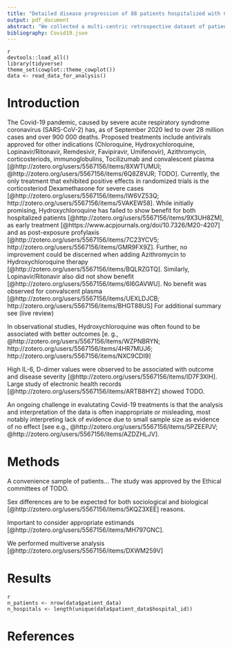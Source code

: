 ---
title: "Detailed disease progression of 88 patients hospitalized with Covid-19 in the Czech Republic: A dataset and exploratory analysis" 
output: pdf_document
abstract: "We collected a multi-centric retrospective dataset of patients who were admitted to 10 hospitals in Czech Republic and tested positive for SARS-CoV-2. The dataset contains baseline patient characteristics, breathing support required, pharmacological treatment received and multiple markers on daily resolution. To assess association between treatments, markers and patient outcomes we performed multiverse analysis, observing how the conclusions change between defensible choices of statistical model, predictors included in the model and other analytical degrees of freedom."
bibliography: Covid19.json
---


```
{r setup}
devtools::load_all()
library(tidyverse)
theme_set(cowplot::theme_cowplot())
data <- read_data_for_analysis()
```

# Introduction 

The Covid-19 pandemic, caused by severe acute respiratory syndrome coronavirus (SARS-CoV-2) has, as of September 2020 led to over 28 million cases and over 900 000 deaths. Proposed treatments include antivirals approved for other indications (Chloroquine, Hydroxychloroquine, Lopinavir/Ritonavir, Remdesivir, Favipiravir, Umifenovir), Azithromycin, corticosteriods, immunoglobulins, Tocilizumab and convalescent plasma [@http://zotero.org/users/5567156/items/8XWTUMUI; @http://zotero.org/users/5567156/items/6Q8Z8VJR; TODO]. Currently, the only treatment that exhibited positive effects in randomized trials is the corticosteriod Dexamethasone for severe cases [@http://zotero.org/users/5567156/items/IW6VZ53Q; http://zotero.org/users/5567156/items/5VAKEW58]. While initially promising, Hydroxychloroquine has failed to show benefit for both hospitalized patients [@http://zotero.org/users/5567156/items/9X3UH8ZM], as early treatment [@https://www.acpjournals.org/doi/10.7326/M20-4207] and as post-exposure profylaxis [@http://zotero.org/users/5567156/items/7C23YCV5; http://zotero.org/users/5567156/items/GMR9FX9Z]. Further, no improvement could be discerned when adding Azithromycin to Hydroxychloroquine therapy [@http://zotero.org/users/5567156/items/BQLRZGTQ]. Similarly, Lopinavir/Ritonavir also did not show benefit [@http://zotero.org/users/5567156/items/6I6GAVWU]. No benefit was observed for convalscent plasma [@http://zotero.org/users/5567156/items/UEXLDJCB; http://zotero.org/users/5567156/items/BHGT88US] For additional summary see (live review)   

In observational studies, Hydroxychloroquine was often found to be associated with better outcomes [e. g., @http://zotero.org/users/5567156/items/WZPNBRYN; http://zotero.org/users/5567156/items/4HR7MUJ6; http://zotero.org/users/5567156/items/NXC9CDI9]

High IL-6, D-dimer values were observed to be associated with outcome and disease severity [@http://zotero.org/users/5567156/items/ID7F3XIH].
Large study of electronic health records [@http://zotero.org/users/5567156/items/ARTB8HYZ] showed TODO.

An ongoing challenge in evalutating Covid-19 treatments is that the analysis and interpretation of the data is often inappropriate or misleading, most notably interpreting lack of evidence due to small sample size as evidence of no effect [see e.g., @http://zotero.org/users/5567156/items/5PZEEPJV; @http://zotero.org/users/5567156/items/AZDZHLJV].



# Methods

A convenience sample of patients... The study was approved by the Ethical committees of TODO.

Sex differences are to be expected for both sociological and biological [@http://zotero.org/users/5567156/items/5KQZ3XEE] reasons.

Important to consider appropriate estimands [@http://zotero.org/users/5567156/items/MH797GNC].

We performed multiverse analysis [@http://zotero.org/users/5567156/items/DXWM259V]

# Results

```
{r}
n_patients <- nrow(data$patient_data)
n_hospitals <- length(unique(data$patient_data$hospital_id))
```


# References
